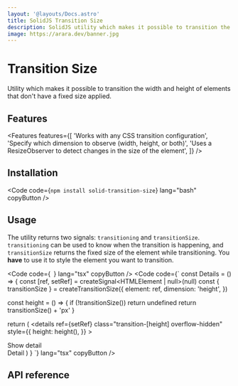 ```yaml
---
layout: '@layouts/Docs.astro'
title: SolidJS Transition Size
description: SolidJS utility which makes it possible to transition the width and height of elements that don't have a fixed size applied.
image: https://arara.dev/banner.jpg
---
```


# Transition Size

Utility which makes it possible to transition the width and height of elements that don't have a fixed size applied.

<PackageInfo packageName="solid-transition-size" />

## Features
<Features features={[
  'Works with any CSS transition configuration',
  'Specify which dimension to observe (width, height, or both)',
  'Uses a ResizeObserver to detect changes in the size of the element',
]} />

## Installation

<Code code={`
npm install solid-transition-size
`} lang="bash" copyButton />

## Usage

The utility returns two signals: `transitioning` and `transitionSize`. `transitioning` can be used to know when the transition is happening, and `transitionSize` returns the fixed size of the element while transitioning. You **have** to use it to style the element you want to transition.

<Code code={`
`} lang="tsx" copyButton />
<Code code={`
const Details = () => {
  const [ref, setRef] = createSignal<HTMLElement | null>(null)
  const { transitionSize } = createTransitionSize({
    element: ref,
    dimension: 'height',
  })

  const height = () => {
    if (!transitionSize()) return undefined
    return transitionSize() + 'px'
  }

  return (
    <details
      ref={setRef}
      class="transition-[height] overflow-hidden"
      style={{
        height: height(),
      }}
    >
      <summary>Show detail</summary>
      Detail
    </details>
  )
}
`} lang="tsx" copyButton />

## API reference

<ApiReference library={TransitionSize} />
